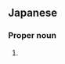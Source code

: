 ==Japanese==
{{ja-kanjitab|ふ|く|はら}}

===Proper noun===
{{ja-pos|ふくはら|proper}}

# {{surname|lang=ja|sort=ふくはら}}